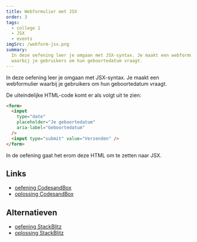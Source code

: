 ```yaml
---
title: Webformulier met JSX
order: 3
tags:
  - college 1
  - JSX
  - events
imgSrc: /webform-jsx.png
summary:
  In deze oefening leer je omgaan met JSX-syntax. Je maakt een webformulier
  waarbij je gebruikers om hun geboortedatum vraagt.
---
```


In deze oefening leer je omgaan met JSX-syntax.
Je maakt een webformulier waarbij je gebruikers om hun
geboortedatum vraagt.

De uiteindelijke HTML-code komt er als volgt uit te zien:

```html
<form>
  <input
    type="date"
    placeholder="Je geboortedatum"
    aria-label="Geboortedatum"
  />
  <input type="submit" value="Verzenden" />
</form>
```

In de oefening gaat het erom deze HTML om te zetten naar JSX.

## Links

- [oefening CodesandBox](https://githubbox.com/competencefactory/basistraining-react/tree/main/oefeningen/geboortedatum)
- [oplossing CodesandBox](https://githubbox.com/competencefactory/basistraining-react/tree/main/oefeningen/geboortedatum-oplossing)

## Alternatieven

- [oefening StackBlitz](https://stackblitz.com/github/competencefactory/basistraining-react/tree/main/oefeningen/geboortedatum?preset=node)
- [oplossing StackBlitz](https://stackblitz.com/github/competencefactory/basistraining-react/tree/main/oefeningen/geboortedatum-oplossing?preset=node)
